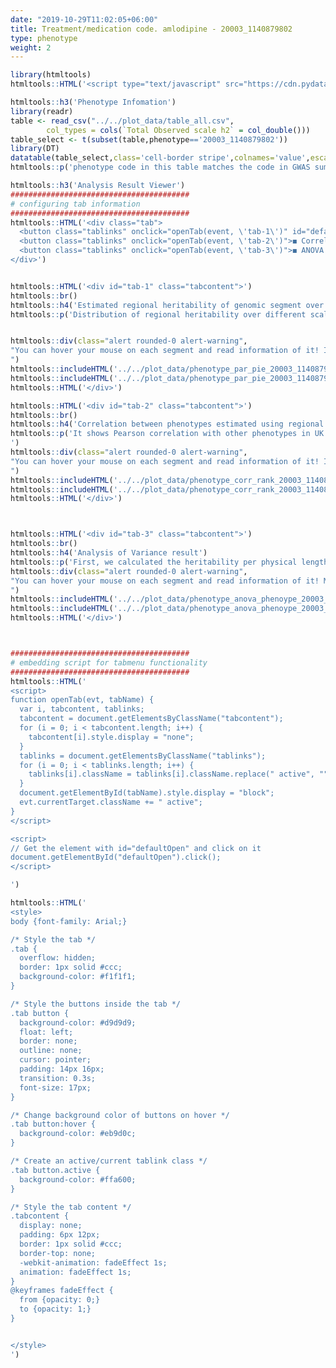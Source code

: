 ```yaml
---
date: "2019-10-29T11:02:05+06:00"
title: Treatment/medication code. amlodipine - 20003_1140879802
type: phenotype
weight: 2
---
```


```r
library(htmltools)
htmltools::HTML('<script type="text/javascript" src="https://cdn.pydata.org/bokeh/release/bokeh-1.3.4.min.js"></script>')
```


```r
htmltools::h3('Phenotype Infomation')
library(readr)
table <- read_csv("../../plot_data/table_all.csv",
        col_types = cols(`Total Observed scale h2` = col_double()))
table_select <- t(subset(table,phenotype=='20003_1140879802'))
library(DT)
datatable(table_select,class='cell-border stripe',colnames='value',escape=FALSE,filter="none",options = list(pageLength = 30))
htmltools::p('phenotype code in this table matches the code in GWAS summary statistics offered by the Neale lab(http://www.nealelab.is/uk-biobank).')
```


```r
htmltools::h3('Analysis Result Viewer')
########################################
# configuring tab information
########################################
htmltools::HTML('<div class="tab">
  <button class="tablinks" onclick="openTab(event, \'tab-1\')" id="defaultOpen">◼️ Landscape</button>
  <button class="tablinks" onclick="openTab(event, \'tab-2\')">◼️ Correlation</button>
  <button class="tablinks" onclick="openTab(event, \'tab-3\')">◼️ ANOVA result</button>
</div>')


htmltools::HTML('<div id="tab-1" class="tabcontent">')
htmltools::br()
htmltools::h4('Estimated regional heritability of genomic segment over various scales')
htmltools::p('Distribution of regional heritability over different scales of segmentation simultaneously plotted on nested donut plot. This figure shows the regional heritability of genomic segment split by various scales (chromosome, 128Mb, 64Mb, 32Mb, 16Mb, and 8Mb). The size of each segment is proportional to the fraction of heritability it accounts for. The fraction of heritability can be measured using outer circular gauge. The chromosome to which each segment belongs is marked by the background color of the segment.')


htmltools::div(class="alert rounded-0 alert-warning",
"You can hover your mouse on each segment and read information of it! If you want to examine segments of small size, you can zoom the figure using magnifying glass on the right toolbar. Making use of other additional functions (pan, reset, save, etc.) would help you deal with data conveniently
")
htmltools::includeHTML('../../plot_data/phenotype_par_pie_20003_1140879802_script')
htmltools::includeHTML('../../plot_data/phenotype_par_pie_20003_1140879802_div')
htmltools::HTML('</div>')

htmltools::HTML('<div id="tab-2" class="tabcontent">')
htmltools::br()
htmltools::h4('Correlation between phenotypes estimated using regional heritability ')
htmltools::p('It shows Pearson correlation with other phenotypes in UK Biobank. The level of polygenicity of phenotypes is indicated by the color of its bar. 
')
htmltools::div(class="alert rounded-0 alert-warning",
"You can hover your mouse on each segment and read information of it! If you want to examine segments of small size, you can zoom the figure using magnifying glass on the right toolbar. Making use of other additional functions (pan, reset, save, etc.) would help you deal with data conveniently
")
htmltools::includeHTML('../../plot_data/phenotype_corr_rank_20003_1140879802_script')
htmltools::includeHTML('../../plot_data/phenotype_corr_rank_20003_1140879802_div')
htmltools::HTML('</div>')



htmltools::HTML('<div id="tab-3" class="tabcontent">')
htmltools::br()
htmltools::h4('Analysis of Variance result')
htmltools::p('First, we calculated the heritability per physical length (%/Mb) for all segments in the lowest scale (8Mb). For each of upper scales (16Mb, 32Mb, 64Mb, 128Mb, and chromosomes), we grouped the segments in the lowest scale based on where they belong in the upper scale. Then, we conducted one-way analysis of variance (ANOVA) to test between-group variance.')
htmltools::div(class="alert rounded-0 alert-warning",
"You can hover your mouse on each segment and read information of it! Making use of other additional functions (pan, reset, save, etc.) would help you deal with data conveniently
")
htmltools::includeHTML('../../plot_data/phenotype_anova_phenoype_20003_1140879802_script')
htmltools::includeHTML('../../plot_data/phenotype_anova_phenoype_20003_1140879802_div')
htmltools::HTML('</div>')



########################################
# embedding script for tabmenu functionality
########################################
htmltools::HTML('
<script>
function openTab(evt, tabName) {
  var i, tabcontent, tablinks;
  tabcontent = document.getElementsByClassName("tabcontent");
  for (i = 0; i < tabcontent.length; i++) {
    tabcontent[i].style.display = "none";
  }
  tablinks = document.getElementsByClassName("tablinks");
  for (i = 0; i < tablinks.length; i++) {
    tablinks[i].className = tablinks[i].className.replace(" active", "");
  }
  document.getElementById(tabName).style.display = "block";
  evt.currentTarget.className += " active";
}
</script>

<script>
// Get the element with id="defaultOpen" and click on it
document.getElementById("defaultOpen").click();
</script>

')

htmltools::HTML('
<style>
body {font-family: Arial;}

/* Style the tab */
.tab {
  overflow: hidden;
  border: 1px solid #ccc;
  background-color: #f1f1f1;
}

/* Style the buttons inside the tab */
.tab button {
  background-color: #d9d9d9;
  float: left;
  border: none;
  outline: none;
  cursor: pointer;
  padding: 14px 16px;
  transition: 0.3s;
  font-size: 17px;
}

/* Change background color of buttons on hover */
.tab button:hover {
  background-color: #eb9d0c;
}

/* Create an active/current tablink class */
.tab button.active {
  background-color: #ffa600;
}

/* Style the tab content */
.tabcontent {
  display: none;
  padding: 6px 12px;
  border: 1px solid #ccc;
  border-top: none;
  -webkit-animation: fadeEffect 1s;
  animation: fadeEffect 1s;
}
@keyframes fadeEffect {
  from {opacity: 0;}
  to {opacity: 1;}
}


</style>
')
```

